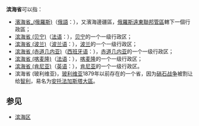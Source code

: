 '''滨海省'''可以指：
*[[濱海省_(俄羅斯)|濱海省_(俄羅斯)]]（[[俄語|俄語]]：{{lang|ru|Приморский край}}），又濱海邊疆區，[[俄羅斯|俄羅斯]][[遠東聯邦管區|遠東聯邦管區]]轄下一個行政區；
*[[滨海省_(贝宁)|滨海省 (贝宁)]]（[[法语|法语]]：{{lang|fr|département du Littoral}}），[[贝宁|贝宁]]的一个一级行政区；
*[[滨海省_(波兰)|滨海省 (波兰)]]（[[波兰语|波兰语]]：{{lang|pl|województwo pomorskie}}），[[波兰|波兰]]的一个一级行政区；
*[[滨海省_(赤道几内亚)|滨海省 (赤道几内亚)]]（[[西班牙语|西班牙语]]：{{lang|es|Provincia Litoral}}），[[赤道几内亚|赤道几内亚]]的一个一级行政区；
*[[滨海省_(喀麦隆)|滨海省 (喀麦隆)]]（[[法语|法语]]：{{lang|fr|Province du Littoral}}），[[喀麦隆|喀麦隆]]的一个一级行政区；
*[[滨海省_(肯尼亚)|滨海省 (肯尼亚)]]（[[英语|英语]]：{{lang|en|Coast Province}}），[[肯尼亚|肯尼亚]]的一个一级行政区。
*滨海省 (玻利维亚)，[[玻利维亚|玻利维亚]]1879年以前存在的一个省，因为[[硝石战争|硝石战争]]被割让给[[智利|智利]]，易名为[[安托法加斯塔大區|安托法加斯塔大區]]。

==参见==
*[[滨海区|滨海区]]

{{Disambiguation|B|cat=三字行政区译名消歧义}}